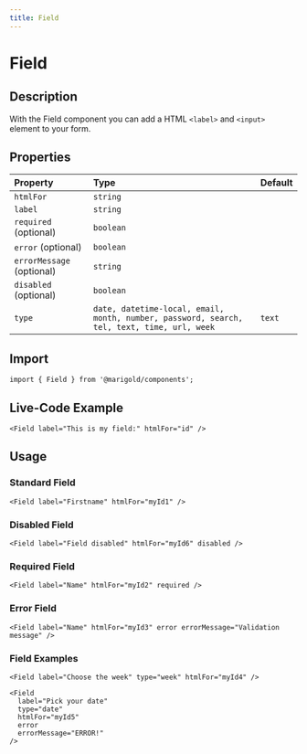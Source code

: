 ```yaml
---
title: Field
---
```


# Field

## Description

With the Field component you can add a HTML `<label>` and `<input>` element to your form.

## Properties

| Property                  | Type                                                                                       | Default |
| :------------------------ | :----------------------------------------------------------------------------------------- | :------ |
| `htmlFor`                 | `string`                                                                                   |         |
| `label`                   | `string`                                                                                   |         |
| `required` (optional)     | `boolean`                                                                                  |         |
| `error` (optional)        | `boolean`                                                                                  |         |
| `errorMessage` (optional) | `string`                                                                                   |         |
| `disabled` (optional)     | `boolean`                                                                                  |         |
| `type`                    | `date, datetime-local, email, month, number, password, search, tel, text, time, url, week` | `text`  |

## Import

```tsx code
import { Field } from '@marigold/components';
```

## Live-Code Example

```tsx live
<Field label="This is my field:" htmlFor="id" />
```

## Usage

### Standard Field

```tsx
<Field label="Firstname" htmlFor="myId1" />
```

### Disabled Field

```tsx
<Field label="Field disabled" htmlFor="myId6" disabled />
```

### Required Field

```tsx
<Field label="Name" htmlFor="myId2" required />
```

### Error Field

```tsx
<Field label="Name" htmlFor="myId3" error errorMessage="Validation message" />
```

### Field Examples

```tsx
<Field label="Choose the week" type="week" htmlFor="myId4" />
```

```tsx
<Field
  label="Pick your date"
  type="date"
  htmlFor="myId5"
  error
  errorMessage="ERROR!"
/>
```
